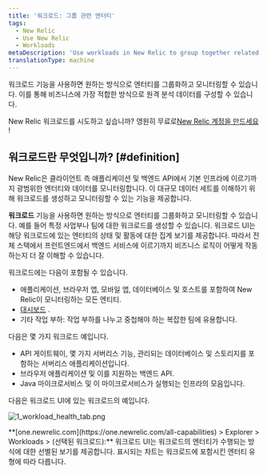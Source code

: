 ```yaml
---
title: '워크로드: 그룹 관련 엔터티'
tags:
  - New Relic
  - Use New Relic
  - Workloads
metaDescription: 'Use workloads in New Relic to group together related entities that make up a business unit or team unit, making it easier to isolate and troubleshoot issues.'
translationType: machine
---
```



워크로드 기능을 사용하면 원하는 방식으로 엔터티를 그룹화하고 모니터링할 수 있습니다. 이를 통해 비즈니스에 가장 적합한 방식으로 원격 분석 데이터를 구성할 수 있습니다.

New Relic 워크로드를 시도하고 싶습니까? 영원히 무료로[New Relic 계정을 만드세요](https://newrelic.com/signup) !

## 워크로드란 무엇입니까? [#definition]

New Relic은 클라이언트 측 애플리케이션 및 백엔드 API에서 기본 인프라에 이르기까지 광범위한 엔터티와 데이터를 모니터링합니다. 이 대규모 데이터 세트를 이해하기 위해 워크로드를 생성하고 모니터링할 수 있는 기능을 제공합니다.

**워크로드** 기능을 사용하면 원하는 방식으로 엔터티를 그룹화하고 모니터링할 수 있습니다. 예를 들어 특정 사업부나 팀에 대한 워크로드를 생성할 수 있습니다. 워크로드 UI는 해당 워크로드에 있는 엔터티의 상태 및 활동에 대한 집계 보기를 제공합니다. 따라서 전체 스택에서 프런트엔드에서 백엔드 서비스에 이르기까지 비즈니스 로직이 어떻게 작동하는지 더 잘 이해할 수 있습니다.

워크로드에는 다음이 포함될 수 있습니다.

* 애플리케이션, 브라우저 앱, 모바일 앱, 데이터베이스 및 호스트를 포함하여 New Relic이 모니터링하는 모든 엔티티.
* [대시보드](/docs/dashboards/new-relic-one-dashboards/get-started/introduction-new-relic-one-dashboards) .
* 기타 작업 부하: 작업 부하를 나누고 중첩해야 하는 복잡한 팀에 유용합니다.

다음은 몇 가지 워크로드 예입니다.

* API 게이트웨이, 몇 가지 서버리스 기능, 관리되는 데이터베이스 및 스토리지를 포함하는 서버리스 애플리케이션입니다.
* 브라우저 애플리케이션 및 이를 지원하는 백엔드 API.
* Java 마이크로서비스 및 이 마이크로서비스가 실행되는 인프라의 모음입니다.

다음은 워크로드 UI에 있는 워크로드의 예입니다.

<img
  title="workload_health_tab.png"
  alt="1_workload_health_tab.png"
  src={solutionsWorkloadHealthTab}
/>

<figcaption>
  **[one.newrelic.com](https://one.newrelic.com/all-capabilities) > Explorer > Workloads > (선택된 워크로드):** 워크로드 UI는 워크로드의 엔터티가 수행되는 방식에 대한 선별된 보기를 제공합니다. 표시되는 차트는 워크로드에 포함시킨 엔터티 유형에 따라 다릅니다.
</figcaption>